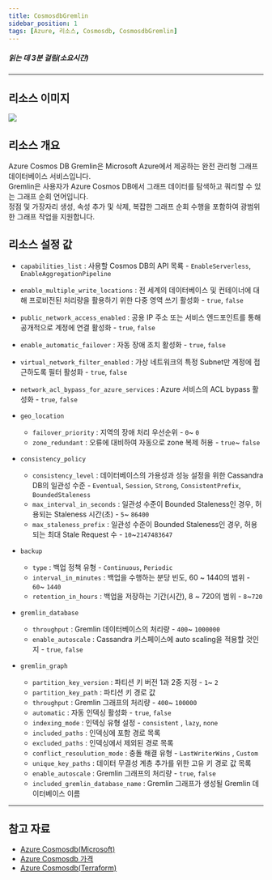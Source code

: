 ```yaml
---
title: CosmosdbGremlin
sidebar_position: 1
tags: [Azure, 리소스, Cosmosdb, CosmosdbGremlin]
---
```





##### 읽는 데 3분 걸림(소요시간)

*****

## 리소스 이미지
<img src={icon} />

## 리소스 개요
Azure Cosmos DB Gremlin은 Microsoft Azure에서 제공하는 완전 관리형 그래프 데이터베이스 서비스입니다.    
Gremlin은 사용자가 Azure Cosmos DB에서 그래프 데이터를 탐색하고 쿼리할 수 있는 그래프 순회 언어입니다.    
정점 및 가장자리 생성, 속성 추가 및 삭제, 복잡한 그래프 순회 수행을 포함하여 광범위한 그래프 작업을 지원합니다.   







## 리소스 설정 값
- ```capabilities_list``` : 사용할 Cosmos DB의 API 목룍 - ```EnableServerless```, ```EnableAggregationPipeline```

- ```enable_multiple_write_locations``` : 전 세계의 데이터베이스 및 컨테이너에 대해 프로비전된 처리량을 활용하기 위한 다중 영역 쓰기 활성화 - ```true```, ```false```

- ```public_network_access_enabled``` : 공용 IP 주소 또는 서비스 엔드포인트를 통해 공개적으로 계정에 연결 활성화 - ```true```, ```false```

- ```enable_automatic_failover``` : 자동 장애 조치 활성화 - ```true```, ```false```

- ```virtual_network_filter_enabled``` : 가상 네트워크의 특정 Subnet만 계정에 접근하도록 필터 활성화 - ```true```, ```false```

- ```network_acl_bypass_for_azure_services``` : Azure 서비스의 ACL bypass 활성화 - ```true```, ```false```


- ```geo_location```   
    +  ```failover_priority``` : 지역의 장애 처리 우선순위 - ```0```~ ```0```
    +  ```zone_redundant``` : 오류에 대비하여 자동으로 zone 복제 허용 - ```true```~ ```false```


- ```consistency_policy```   
    +  ```consistency_level``` : 데이터베이스의 가용성과 성능 설정을 위한 Cassandra DB의 일관성 수준 - ```Eventual```, ```Session```, ```Strong```, ```ConsistentPrefix```, ```BoundedStaleness```
    +  ```max_interval_in_seconds``` : 일관성 수준이 Bounded Staleness인 경우, 허용되는 Staleness 시간(초) - ```5```~ ```86400```    
    +  ```max_staleness_prefix``` : 일관성 수준이 Bounded Staleness인 경우, 허용되는 최대 Stale Request 수 - ```10```~```2147483647```
    

- ```backup```   
    +  ```type``` : 백업 정책 유형 - ```Continuous```, ```Periodic```
    +  ```interval_in_minutes``` : 백업을 수행하는 분당 빈도, 60 ~ 1440의 범위 - ```60```~ ```1440```    
    +  ```retention_in_hours``` : 백업을 저장하는 기간(시간), 8 ~ 720의 범위 - ```8```~```720```    


- ```gremlin_database```   
    +  ```throughput``` : Gremlin 데이터베이스의 처리량 - ```400```~ ```1000000```
    +  ```enable_autoscale``` : Cassandra 키스페이스에 auto scaling을 적용할 것인지 - ```true```, ```false```    


- ```gremlin_graph```   
    +  ```partition_key_version``` : 파티션 키 버전 1과 2중 지정 - ```1```~ ```2```
    +  ```partition_key_path``` : 파티션 키 경로 값
    +  ```throughput``` : Gremlin 그래프의 처리량 - ```400```~ ```100000```
    +  ```automatic``` : 자동 인덱싱 활성화 - ```true```, ```false```
    +  ```indexing_mode``` : 인덱싱 유형 설정 - ```consistent``` , ```lazy```, ```none```
    +  ```included_paths``` : 인덱싱에 포함 경로 목록 
    +  ```excluded_paths``` : 인덱싱에서 제외된 경로 목록
    +  ```conflict_resoulution_mode``` : 충돌 해결 유형 - ```LastWriterWins``` , ```Custom```
    +  ```unique_key_paths``` : 데이터 무결성 계층 추가를 위한 고유 키 경로 값 목록 
    +  ```enable_autoscale``` : Gremlin 그래프의 처리량 - ```true```, ```false```
    +  ```included_gremlin_database_name``` : Gremlin 그래프가 생성될 Gremlin 데이터베이스 이름 






*****
## 참고 자료
- [Azure Cosmosdb(Microsoft)](https://learn.microsoft.com/ko-kr/azure/cosmos-db/introduction)
- [Azure Cosmosdb 가격](https://azure.microsoft.com/en-us/pricing/details/cosmos-db/autoscale-provisioned/) 
- [Azure Cosmosdb(Terraform)](https://registry.terraform.io/providers/hashicorp/azurerm/latest/docs/resources/cosmosdb_account)

